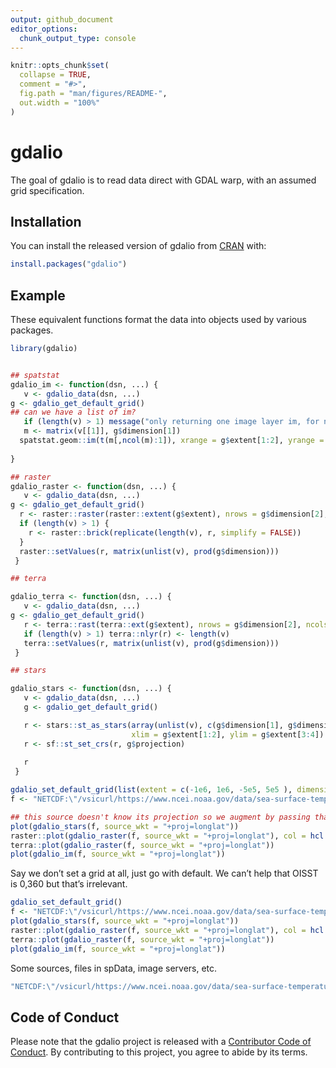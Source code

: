 ```yaml
---
output: github_document
editor_options: 
  chunk_output_type: console
---
```


<!-- README.md is generated from README.Rmd. Please edit that file -->

```r
knitr::opts_chunk$set(
  collapse = TRUE,
  comment = "#>",
  fig.path = "man/figures/README-",
  out.width = "100%"
)
```

# gdalio

<!-- badges: start -->
<!-- badges: end -->

The goal of gdalio is to read data direct with GDAL warp, with an assumed grid specification. 



## Installation

You can install the released version of gdalio from [CRAN](https://CRAN.R-project.org) with:

``` r
install.packages("gdalio")
```

## Example

These equivalent functions format the data into objects used by various packages. 

```r
library(gdalio)


## spatstat
gdalio_im <- function(dsn, ...) {
   v <- gdalio_data(dsn, ...)
g <- gdalio_get_default_grid()
## can we have a list of im?
   if (length(v) > 1) message("only returning one image layer im, for now")
   m <- matrix(v[[1]], g$dimension[1])
  spatstat.geom::im(t(m[,ncol(m):1]), xrange = g$extent[1:2], yrange = g$extent[3:4])
 
}

## raster
gdalio_raster <- function(dsn, ...) {
   v <- gdalio_data(dsn, ...)
g <- gdalio_get_default_grid()
  r <- raster::raster(raster::extent(g$extent), nrows = g$dimension[2], ncols = g$dimension[1], crs = g$projection)
  if (length(v) > 1) {
    r <- raster::brick(replicate(length(v), r, simplify = FALSE))
  }
  raster::setValues(r, matrix(unlist(v), prod(g$dimension)))
 }

## terra

gdalio_terra <- function(dsn, ...) {
   v <- gdalio_data(dsn, ...)
g <- gdalio_get_default_grid()
   r <- terra::rast(terra::ext(g$extent), nrows = g$dimension[2], ncols = g$dimension[1], crs = g$projection)
   if (length(v) > 1) terra::nlyr(r) <- length(v)
   terra::setValues(r, matrix(unlist(v), prod(g$dimension)))
 }

## stars

gdalio_stars <- function(dsn, ...) {
   v <- gdalio_data(dsn, ...)
   g <- gdalio_get_default_grid()

   r <- stars::st_as_stars(array(unlist(v), c(g$dimension[1], g$dimension[2], length(v)))[,g$dimension[2]:1,],
                           xlim = g$extent[1:2], ylim = g$extent[3:4])
   r <- sf::st_set_crs(r, g$projection)
   
   r
 }

gdalio_set_default_grid(list(extent = c(-1e6, 1e6, -5e5, 5e5 ), dimension = c(1018, 512), projection = "+proj=laea +lon_0=147 +lat_0=-42"))
f <- "NETCDF:\"/vsicurl/https://www.ncei.noaa.gov/data/sea-surface-temperature-optimum-interpolation/v2.1/access/avhrr/198403/oisst-avhrr-v02r01.19840308.nc\":sst"

## this source doesn't know its projection so we augment by passing that in
plot(gdalio_stars(f, source_wkt = "+proj=longlat"))
raster::plot(gdalio_raster(f, source_wkt = "+proj=longlat"), col = hcl.colors(26))
terra::plot(gdalio_raster(f, source_wkt = "+proj=longlat"))
plot(gdalio_im(f, source_wkt = "+proj=longlat"))

```

Say we don't set a grid at all, just go with default. We can't help that OISST is 0,360 but that's irrelevant. 

```r

gdalio_set_default_grid()
f <- "NETCDF:\"/vsicurl/https://www.ncei.noaa.gov/data/sea-surface-temperature-optimum-interpolation/v2.1/access/avhrr/198403/oisst-avhrr-v02r01.19840308.nc\":sst"
plot(gdalio_stars(f, source_wkt = "+proj=longlat"))
raster::plot(gdalio_raster(f, source_wkt = "+proj=longlat"), col = hcl.colors(26))
terra::plot(gdalio_raster(f, source_wkt = "+proj=longlat"))
plot(gdalio_im(f, source_wkt = "+proj=longlat"))


```

Some sources, files in spData, image servers, etc. 


```R
"NETCDF:\"/vsicurl/https://www.ncei.noaa.gov/data/sea-surface-temperature-optimum-interpolation/v2.1/access/avhrr/198403/oisst-avhrr-v02r01.19840308.nc\":anom"

```


## Code of Conduct
  
Please note that the gdalio project is released with a [Contributor Code of Conduct](https://contributor-covenant.org/version/2/0/CODE_OF_CONDUCT.html). By contributing to this project, you agree to abide by its terms.
